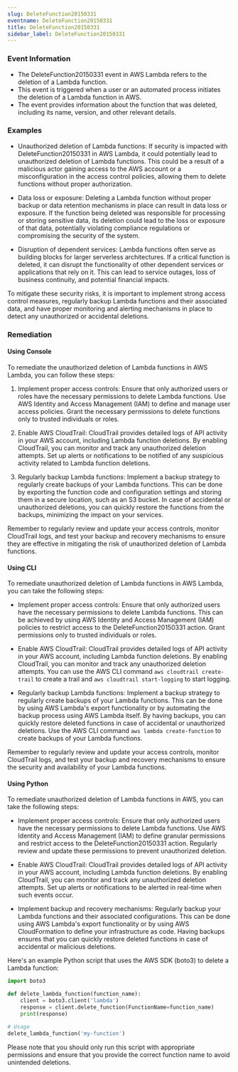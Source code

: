 ```yaml
--- 
slug: DeleteFunction20150331
eventname: DeleteFunction20150331
title: DeleteFunction20150331
sidebar_label: DeleteFunction20150331
---
```

                       
### Event Information

- The DeleteFunction20150331 event in AWS Lambda refers to the deletion of a Lambda function.
- This event is triggered when a user or an automated process initiates the deletion of a Lambda function in AWS.
- The event provides information about the function that was deleted, including its name, version, and other relevant details.


### Examples

- Unauthorized deletion of Lambda functions: If security is impacted with DeleteFunction20150331 in AWS Lambda, it could potentially lead to unauthorized deletion of Lambda functions. This could be a result of a malicious actor gaining access to the AWS account or a misconfiguration in the access control policies, allowing them to delete functions without proper authorization.

- Data loss or exposure: Deleting a Lambda function without proper backup or data retention mechanisms in place can result in data loss or exposure. If the function being deleted was responsible for processing or storing sensitive data, its deletion could lead to the loss or exposure of that data, potentially violating compliance regulations or compromising the security of the system.

- Disruption of dependent services: Lambda functions often serve as building blocks for larger serverless architectures. If a critical function is deleted, it can disrupt the functionality of other dependent services or applications that rely on it. This can lead to service outages, loss of business continuity, and potential financial impacts.

To mitigate these security risks, it is important to implement strong access control measures, regularly backup Lambda functions and their associated data, and have proper monitoring and alerting mechanisms in place to detect any unauthorized or accidental deletions.

### Remediation

#### Using Console

To remediate the unauthorized deletion of Lambda functions in AWS Lambda, you can follow these steps:

1. Implement proper access controls: Ensure that only authorized users or roles have the necessary permissions to delete Lambda functions. Use AWS Identity and Access Management (IAM) to define and manage user access policies. Grant the necessary permissions to delete functions only to trusted individuals or roles.

2. Enable AWS CloudTrail: CloudTrail provides detailed logs of API activity in your AWS account, including Lambda function deletions. By enabling CloudTrail, you can monitor and track any unauthorized deletion attempts. Set up alerts or notifications to be notified of any suspicious activity related to Lambda function deletions.

3. Regularly backup Lambda functions: Implement a backup strategy to regularly create backups of your Lambda functions. This can be done by exporting the function code and configuration settings and storing them in a secure location, such as an S3 bucket. In case of accidental or unauthorized deletions, you can quickly restore the functions from the backups, minimizing the impact on your services.

Remember to regularly review and update your access controls, monitor CloudTrail logs, and test your backup and recovery mechanisms to ensure they are effective in mitigating the risk of unauthorized deletion of Lambda functions.

#### Using CLI

To remediate unauthorized deletion of Lambda functions in AWS Lambda, you can take the following steps:

- Implement proper access controls: Ensure that only authorized users have the necessary permissions to delete Lambda functions. This can be achieved by using AWS Identity and Access Management (IAM) policies to restrict access to the DeleteFunction20150331 action. Grant permissions only to trusted individuals or roles.

- Enable AWS CloudTrail: CloudTrail provides detailed logs of API activity in your AWS account, including Lambda function deletions. By enabling CloudTrail, you can monitor and track any unauthorized deletion attempts. You can use the AWS CLI command `aws cloudtrail create-trail` to create a trail and `aws cloudtrail start-logging` to start logging.

- Regularly backup Lambda functions: Implement a backup strategy to regularly create backups of your Lambda functions. This can be done by using AWS Lambda's export functionality or by automating the backup process using AWS Lambda itself. By having backups, you can quickly restore deleted functions in case of accidental or unauthorized deletions. Use the AWS CLI command `aws lambda create-function` to create backups of your Lambda functions.

Remember to regularly review and update your access controls, monitor CloudTrail logs, and test your backup and recovery mechanisms to ensure the security and availability of your Lambda functions.

#### Using Python

To remediate unauthorized deletion of Lambda functions in AWS, you can take the following steps:

- Implement proper access controls: Ensure that only authorized users have the necessary permissions to delete Lambda functions. Use AWS Identity and Access Management (IAM) to define granular permissions and restrict access to the DeleteFunction20150331 action. Regularly review and update these permissions to prevent unauthorized deletion.

- Enable AWS CloudTrail: CloudTrail provides detailed logs of API activity in your AWS account, including Lambda function deletions. By enabling CloudTrail, you can monitor and track any unauthorized deletion attempts. Set up alerts or notifications to be alerted in real-time when such events occur.

- Implement backup and recovery mechanisms: Regularly backup your Lambda functions and their associated configurations. This can be done using AWS Lambda's export functionality or by using AWS CloudFormation to define your infrastructure as code. Having backups ensures that you can quickly restore deleted functions in case of accidental or malicious deletions.

Here's an example Python script that uses the AWS SDK (boto3) to delete a Lambda function:

```python
import boto3

def delete_lambda_function(function_name):
    client = boto3.client('lambda')
    response = client.delete_function(FunctionName=function_name)
    print(response)

# Usage
delete_lambda_function('my-function')
```

Please note that you should only run this script with appropriate permissions and ensure that you provide the correct function name to avoid unintended deletions.


 